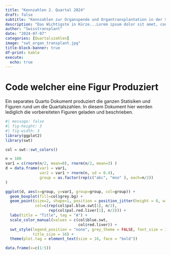 ```yaml
---
title: "Kennzahlen 2. Quartal 2024"
draft: false
subtitle: "Kennzahlen zur Organspende und Organtransplantation in der Schweiz"
description: "Das Wichtigste in Kürze...Lorem ipsum dolor sit amet, consectetur adipisici elit, sed eiusmod tempor incidunt ut labore et dolore magna aliqua. Ut enim ad minim veniam, quis nostrud exercitation ullamco laboris nisi ut aliquid ex ea commodi consequat. Quis aute iure reprehenderit in voluptate velit esse cillum dolore eu fugiat nulla pariatur. Excepteur sint obcaecat cupiditat non proident, sunt in culpa qui officia deserunt mollit anim id est laborum."
author: "Swisstransplant"
date: "2024-07-07"
categories: [Quartalszahlen]
image: "swt_organ_transplant.jpg"
title-block-banner: true
df-print: kable
execute:
  echo: true
---
```


# Code welcher eine Figur Produziert

Ein separates Quarto Dokument produziert die ganzen Statisiken und Figuren rund um die Quartalszahlen. In diesem Dokument hier werden lediglich die vorbereiteten Figuren geladen und beschrieben.

```r
#| message: false
#| fig-height: 3
#| fig-width: 3
library(ggplot2)
library(swt)

col = swt::swt_colors()

n = 100
var1 = c(rnorm(n/2, mean=0), rnorm(n/2, mean=3) )
d = data.frame(var1 = var1,
               var2 = var1 + rnorm(n, sd = 0.4),
               group = as.factor(rep(c("abc", "mno" ), each=n/2))
)

ggplot(d, aes(x=group, y=var1, group=group, col=group)) +
  geom_boxplot(fill=col$grey.bg) + 
  geom_point(size=2, shape=1, position = position_jitter(height = 0, width = 0.25),
             col=c(rep(col$pal.blue.swt[1], n/2),
                   rep(col$pal.red.liver[1], n/2))) +
  labs(title = "Title", tag = "A") +
  scale_color_manual(values = c(col$blue.swt,
                                col$red.liver)) +
  swt_style(legend_position = "none", grey_theme = FALSE, font_size = 14,
            title_size = 16) + 
  theme(plot.tag = element_text(size = 16, face = "bold"))
```

```r
data.frame(x=c(1:5))
```


